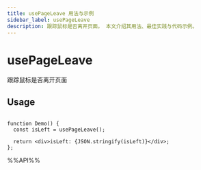 ```yaml
---
title: usePageLeave 用法与示例
sidebar_label: usePageLeave
description: 跟踪鼠标是否离开页面。 本文介绍其用法、最佳实践与代码示例。
---
```

# usePageLeave

跟踪鼠标是否离开页面

## Usage

```tsx live

function Demo() {
  const isLeft = usePageLeave();

  return <div>isLeft: {JSON.stringify(isLeft)}</div>;
};

```

%%API%%